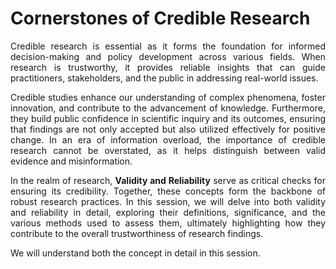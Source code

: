 
# Cornerstones of Credible Research

::: {style="text-align:justify"}

Credible research is essential as it forms the foundation for informed decision-making and policy development across various fields. When research is trustworthy, it provides reliable insights that can guide practitioners, stakeholders, and the public in addressing real-world issues. 

Credible studies enhance our understanding of complex phenomena, foster innovation, and contribute to the advancement of knowledge. Furthermore, they build public confidence in scientific inquiry and its outcomes, ensuring that findings are not only accepted but also utilized effectively for positive change. In an era of information overload, the importance of credible research cannot be overstated, as it helps distinguish between valid evidence and misinformation.

In the realm of research, **Validity and Reliability** serve as critical checks for ensuring its credibility. Together, these concepts form the backbone of robust research practices. In this session, we will delve into both validity and reliability in detail, exploring their definitions, significance, and the various methods used to assess them, ultimately highlighting how they contribute to the overall trustworthiness of research findings.

We will understand both the concept in detail in this session.

:::
